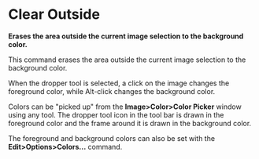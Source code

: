 = Clear Outside =

'''Erases the area outside the current image selection to the background color.'''

This command erases the area outside the current image selection to the background color.

When the dropper tool is selected, a click on the image changes the foreground color, while Alt-click changes the background color.

Colors can be "picked up" from the '''Image>Color>Color Picker''' window using any tool. The dropper tool icon in the tool bar is drawn in the foreground color and the frame around it is drawn in the background color.

The foreground and background colors can also be set with the '''Edit>Options>Colors...''' command.
